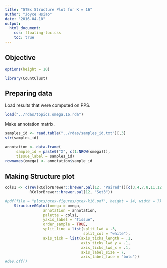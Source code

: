 ```yaml
---
title: "GTEx Structure Plot for K = 16"
author: "Joyce Hsiao"
date: "2016-04-10"
output: 
  html_document:
    css: floating-toc.css
    toc: true
---
```


## Objective


```r
options(height = 10)
```

```r
library(CountClust)
```


## Preparing data

Load results that were computed on PPS.

```r
load("../rdas/topics.omega.16.rda")
```


Make annotation matrix.

```r
samples_id <- read.table("../rdas/samples_id.txt")[,3]
str(samples_id)

annotation <- data.frame(
     sample_id = paste0("X", c(1:NROW(omega))),
     tissue_label = samples_id)
rownames(omega) <- annotation$sample_id
```


## Making Structure plot

```r
cols1 <- c(rev(RColorBrewer::brewer.pal(12, "Paired"))[c(3,4,7,8,11,12,5,6,9,10)],
           RColorBrewer::brewer.pal(12, "Set3"))

#pdf(file = "plots/gtex-figures/gtex-k16.pdf", height = 14, width = 7)
    StructureGGplot(omega = omega,
                 annotation = annotation,
                 palette = cols1,
                 yaxis_label = "Tissue",
                 order_sample = TRUE,
                 split_line = list(split_lwd = .3,
                                   split_col = "white"),
                 axis_tick = list(axis_ticks_length = .1,
                                  axis_ticks_lwd_y = .1,
                                  axis_ticks_lwd_x = .1,
                                  axis_label_size = 7,
                                  axis_label_face = "bold"))
#dev.off()
```

